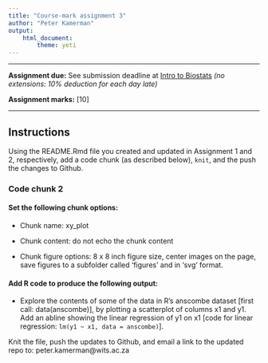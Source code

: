 ```yaml
---
title: "Course-mark assignment 3"
author: "Peter Kamerman"
output: 
    html_document:
        theme: yeti
---
```


****

**Assignment due:** See submission deadline at [Intro to Biostats](http://painblogr.org/biostatistics.html) _(no extensions: 10% deduction for each day late)_

**Assignment marks:** [10]

****

## Instructions

Using the README.Rmd file you created and updated in Assignment 1 and 2, respectively, add a code chunk (as described below), `knit`, and the push the changes to Github. 

### Code chunk 2

#### Set the following chunk options: 
- Chunk name: xy_plot

- Chunk content: do not echo the chunk content

- Chunk figure options: 8 x 8 inch figure size, center images on the page, save figures to a subfolder called 'figures' and in 'svg' format.

#### Add R code to produce the following output: 

- Explore the contents of some of the data in R's anscombe dataset [first call: data(anscombe)], by plotting a scatterplot of columns x1 and y1. Add an abline showing the linear regression of y1 on x1 [code for linear regression: `lm(y1 ~ x1, data = anscombe)`].

Knit the file, push the updates to Github, and email a link to the updated repo to: peter.kamerman@wits.ac.za
